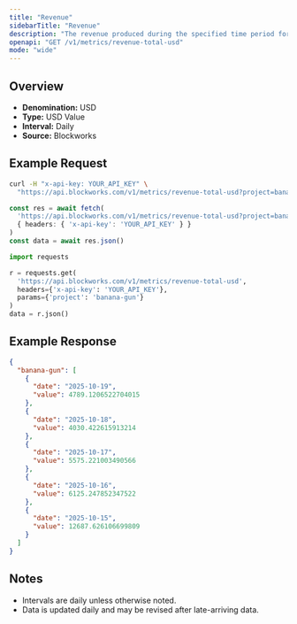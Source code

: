 ```yaml
---
title: "Revenue"
sidebarTitle: "Revenue"
description: "The revenue produced during the specified time period for given project."
openapi: "GET /v1/metrics/revenue-total-usd"
mode: "wide"
---
```


## Overview

- **Denomination:** USD
- **Type:** USD Value
- **Interval:** Daily
- **Source:** Blockworks

## Example Request

<CodeGroup>

```bash cURL
curl -H "x-api-key: YOUR_API_KEY" \
  "https://api.blockworks.com/v1/metrics/revenue-total-usd?project=banana-gun"
```

```typescript TypeScript
const res = await fetch(
  'https://api.blockworks.com/v1/metrics/revenue-total-usd?project=banana-gun',
  { headers: { 'x-api-key': 'YOUR_API_KEY' } }
)
const data = await res.json()
```

```python Python
import requests

r = requests.get(
  'https://api.blockworks.com/v1/metrics/revenue-total-usd',
  headers={'x-api-key': 'YOUR_API_KEY'},
  params={'project': 'banana-gun'}
)
data = r.json()
```

</CodeGroup>

## Example Response

```json
{
  "banana-gun": [
    {
      "date": "2025-10-19",
      "value": 4789.1206522704015
    },
    {
      "date": "2025-10-18",
      "value": 4030.422615913214
    },
    {
      "date": "2025-10-17",
      "value": 5575.221003490566
    },
    {
      "date": "2025-10-16",
      "value": 6125.247852347522
    },
    {
      "date": "2025-10-15",
      "value": 12687.626106699809
    }
  ]
}
```

## Notes
- Intervals are daily unless otherwise noted.
- Data is updated daily and may be revised after late-arriving data.